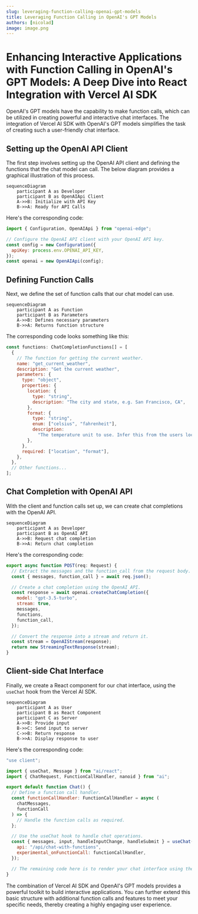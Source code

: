 ```yaml
---
slug: leveraging-function-calling-openai-gpt-models
title: Leveraging Function Calling in OpenAI's GPT Models
authors: [nicolad]
image: image.png
---
```


# Enhancing Interactive Applications with Function Calling in OpenAI's GPT Models: A Deep Dive into React Integration with Vercel AI SDK

OpenAI's GPT models have the capability to make function calls, which can be utilized in creating powerful and interactive chat interfaces. The integration of Vercel AI SDK with OpenAI's GPT models simplifies the task of creating such a user-friendly chat interface.

## Setting up the OpenAI API Client

The first step involves setting up the OpenAI API client and defining the functions that the chat model can call. The below diagram provides a graphical illustration of this process.

```mermaid
sequenceDiagram
    participant A as Developer
    participant B as OpenAIApi Client
    A->>B: Initialize with API Key
    B->>A: Ready for API Calls
```

Here's the corresponding code:

```javascript
import { Configuration, OpenAIApi } from "openai-edge";

// Configure the OpenAI API client with your OpenAI API key.
const config = new Configuration({
  apiKey: process.env.OPENAI_API_KEY,
});
const openai = new OpenAIApi(config);
```

## Defining Function Calls

Next, we define the set of function calls that our chat model can use.

```mermaid
sequenceDiagram
    participant A as Function
    participant B as Parameters
    A->>B: Defines necessary parameters
    B->>A: Returns function structure
```

The corresponding code looks something like this:

```javascript
const functions: ChatCompletionFunctions[] = [
  {
    // The function for getting the current weather.
    name: "get_current_weather",
    description: "Get the current weather",
    parameters: {
      type: "object",
      properties: {
        location: {
          type: "string",
          description: "The city and state, e.g. San Francisco, CA",
        },
        format: {
          type: "string",
          enum: ["celsius", "fahrenheit"],
          description:
            "The temperature unit to use. Infer this from the users location.",
        },
      },
      required: ["location", "format"],
    },
  },
  // Other functions...
];
```

## Chat Completion with OpenAI API

With the client and function calls set up, we can create chat completions with the OpenAI API.

```mermaid
sequenceDiagram
    participant A as Developer
    participant B as OpenAI API
    A->>B: Request chat completion
    B->>A: Return chat completion
```

Here's the corresponding code:

```javascript
export async function POST(req: Request) {
  // Extract the messages and the function_call from the request body.
  const { messages, function_call } = await req.json();

  // Create a chat completion using the OpenAI API.
  const response = await openai.createChatCompletion({
    model: "gpt-3.5-turbo",
    stream: true,
    messages,
    functions,
    function_call,
  });

  // Convert the response into a stream and return it.
  const stream = OpenAIStream(response);
  return new StreamingTextResponse(stream);
}
```

## Client-side Chat Interface

Finally, we create a React component for our chat interface, using the `useChat` hook from the Vercel AI SDK.

```mermaid
sequenceDiagram
    participant A as User
    participant B as React Component
    participant C as Server
    A->>B: Provide input
    B->>C: Send input to server
    C->>B: Return response
    B->>A: Display response to user
```

Here's the corresponding code:

```javascript
"use client";

import { useChat, Message } from "ai/react";
import { ChatRequest, FunctionCallHandler, nanoid } from "ai";

export default function Chat() {
  // Define a function call handler.
  const functionCallHandler: FunctionCallHandler = async (
    chatMessages,
    functionCall
  ) => {
    // Handle the function calls as required.
  };

  // Use the useChat hook to handle chat operations.
  const { messages, input, handleInputChange, handleSubmit } = useChat({
    api: "/api/chat-with-functions",
    experimental_onFunctionCall: functionCallHandler,
  });

  // The remaining code here is to render your chat interface using the messages and user input handling.
}
```

The combination of Vercel AI SDK and OpenAI's GPT models provides a powerful toolkit to build interactive applications. You can further extend this basic structure with additional function calls and features to meet your specific needs, thereby creating a highly engaging user experience.

